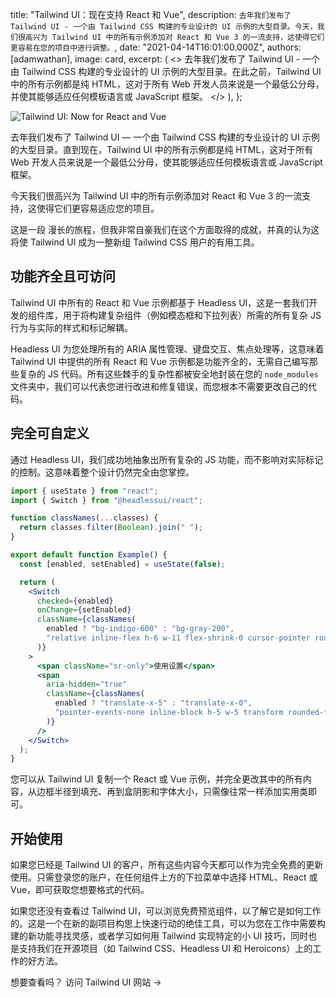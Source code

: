 
  title: "Tailwind UI：现在支持 React 和 Vue",
  description: `去年我们发布了 Tailwind UI - 一个由 Tailwind CSS 构建的专业设计的 UI 示例的大型目录。今天，我们很高兴为 Tailwind UI 中的所有示例添加对 React 和 Vue 3 的一流支持，这使得它们更容易在您的项目中进行调整。`,
  date: "2021-04-14T16:01:00.000Z",
  authors: [adamwathan],
  image: card,
  excerpt: (
    <>
      去年我们发布了 <Link href="https://tailwindui.com">Tailwind UI</Link> - 一个由 Tailwind CSS 构建的专业设计的 UI 示例的大型目录。在此之前，Tailwind UI 中的所有示例都是纯 HTML，这对于所有 Web 开发人员来说是一个最低公分母，并使其能够适应任何模板语言或 JavaScript 框架。
    </>
  ),
};

<Link href="https://tailwindui.com">
  <Image alt="Tailwind UI: Now for React and Vue" src={card} />
</Link>

去年我们发布了 <Link href="https://tailwindui.com">Tailwind UI</Link> — 一个由 Tailwind CSS 构建的专业设计的 UI 示例的大型目录。直到现在，Tailwind UI 中的所有示例都是纯 HTML，这对于所有 Web 开发人员来说是一个最低公分母，使其能够适应任何模板语言或 JavaScript 框架。

今天我们很高兴为 Tailwind UI 中的所有示例添加对 React 和 Vue 3 的一流支持，这使得它们更容易适应您的项目。

这是一段 <Link href="https://blog.tailwindcss.com/building-react-and-vue-support-for-tailwind-ui">漫长的旅程</Link>，但我非常自豪我们在这个方面取得的成就，并真的认为这将使 Tailwind UI 成为一整新组 Tailwind CSS 用户的有用工具。

## 功能齐全且可访问

Tailwind UI 中所有的 React 和 Vue 示例都基于 <Link href="https://headlessui.dev">Headless UI</Link>，这是一套我们开发的组件库，用于将构建复杂组件（例如模态框和下拉列表）所需的所有复杂 JS 行为与实际的样式和标记解耦。

Headless UI 为您处理所有的 ARIA 属性管理、键盘交互、焦点处理等，这意味着 Tailwind UI 中提供的所有 React 和 Vue 示例都是功能齐全的，无需自己编写那些复杂的 JS 代码。所有这些棘手的复杂性都被安全地封装在您的 `node_modules` 文件夹中，我们可以代表您进行改进和修复错误，而您根本不需要更改自己的代码。

## 完全可自定义

通过 Headless UI，我们成功地抽象出所有复杂的 JS 功能，而不影响对实际标记的控制。这意味着整个设计仍然完全由您掌控。

```jsx
import { useState } from "react";
import { Switch } from "@headlessui/react";

function classNames(...classes) {
  return classes.filter(Boolean).join(" ");
}

export default function Example() {
  const [enabled, setEnabled] = useState(false);

  return (
    <Switch
      checked={enabled}
      onChange={setEnabled}
      className={classNames(
        enabled ? "bg-indigo-600" : "bg-gray-200",
        "relative inline-flex h-6 w-11 flex-shrink-0 cursor-pointer rounded-full border-2 border-transparent transition-colors duration-200 ease-in-out focus:ring-2 focus:ring-indigo-500 focus:ring-offset-2 focus:outline-none",
      )}
    >
      <span className="sr-only">使用设置</span>
      <span
        aria-hidden="true"
        className={classNames(
          enabled ? "translate-x-5" : "translate-x-0",
          "pointer-events-none inline-block h-5 w-5 transform rounded-full bg-white shadow ring-0 transition duration-200 ease-in-out",
        )}
      />
    </Switch>
  );
}
```

您可以从 Tailwind UI 复制一个 React 或 Vue 示例，并完全更改其中的所有内容，从边框半径到填充、再到盒阴影和字体大小，只需像往常一样添加实用类即可。

## 开始使用

如果您已经是 Tailwind UI 的客户，所有这些内容今天都可以作为完全免费的更新使用。只需登录您的账户，在任何组件上方的下拉菜单中选择 HTML、React 或 Vue，即可获取您想要格式的代码。

如果您还没有查看过 Tailwind UI，可以浏览免费预览组件，以了解它是如何工作的。这是一个在新的副项目构思上快速行动的绝佳工具，可以为您在工作中需要构建的新功能寻找灵感，或者学习如何用 Tailwind 实现特定的小 UI 技巧，同时也是支持我们在开源项目（如 Tailwind CSS、Headless UI 和 Heroicons）上的工作的好方法。

想要查看吗？ <Link href="https://tailwindui.com">访问 Tailwind UI 网站 →</Link>